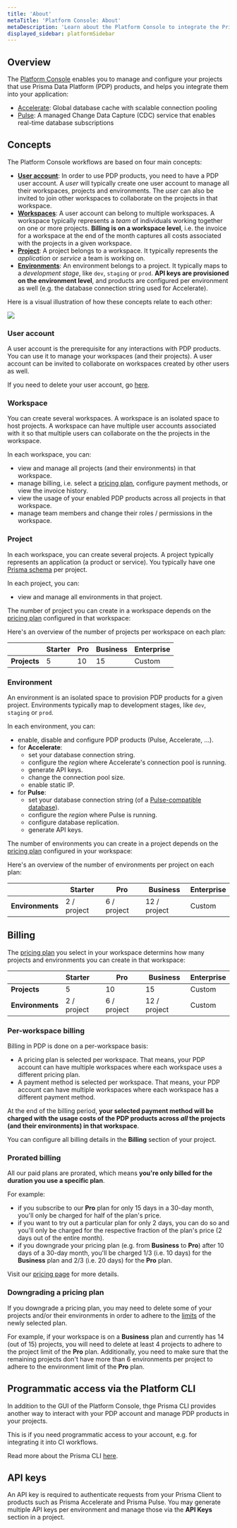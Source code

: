 ```yaml
---
title: 'About'
metaTitle: 'Platform Console: About'
metaDescription: 'Learn about the Platform Console to integrate the Prisma Data Platform products.'
displayed_sidebar: platformSidebar
---
```


## Overview

The [Platform Console](http://console.prisma.io) enables you to manage and configure your projects that use Prisma Data Platform (PDP) products, and helps you integrate them into your application:

- [Accelerate](/accelerate/what-is-accelerate): Global database cache with scalable connection pooling
- [Pulse](/pulse/what-is-pulse): A managed Change Data Capture (CDC) service that enables real-time database subscriptions


## Concepts

The Platform Console workflows are based on four main concepts:

- [**User account**](#user-account): In order to use PDP products, you need to have a PDP user account. A _user_ will typically create one user account to manage all their workspaces, projects and environments. The _user_ can also be invited to join other workspaces to collaborate on the projects in that workspace.
- [**Workspaces**](#workspace): A user account can belong to multiple workspaces. A workspace typically represents a _team_ of individuals working together on one or more projects. **Billing is on a workspace level**, i.e. the invoice for a workspace at the end of the month captures all costs associated with the projects in a given workspace.
- [**Project**](#project): A project belongs to a workspace. It typically represents the _application_ or _service_ a team is working on.
- [**Environments**](#environment): An environment belongs to a project. It typically maps to a _development stage_, like `dev`, `staging` or `prod`. **API keys are provisioned on the environment level**, and products are configured per environment as well (e.g. the database connection string used for Accelerate).

Here is a visual illustration of how these concepts relate to each other:

![](/img/platform/pdp-concepts.png)

### User account

A user account is the prerequisite for any interactions with PDP products. You can use it to manage your workspaces (and their projects). A user account can be invited to collaborate on workspaces created by other users as well.

If you need to delete your user account, go [here](/platform/support#deleting-your-pdp-account).

### Workspace

You can create several workspaces. A workspace is an isolated space to host projects. A workspace can have multiple user accounts associated with it so that multiple users can collaborate on the the projects in the workspace.

In each workspace, you can:

- view and manage all projects (and their environments) in that workspace.
- manage billing, i.e. select a [pricing plan](https://prisma.io/pricing?utm_source=prisma-docs&utm_medium=docs-site), configure payment methods, or view the invoice history.
- view the usage of your enabled PDP products across all projects in that workspace.
- manage team members and change their roles / permissions in the workspace.

### Project

In each workspace, you can create several projects. A project typically represents an application (a product or service). You typically have one [Prisma schema](/orm/prisma-schema/) per project.

In each project, you can:

- view and manage all environments in that project.

The number of project you can create in a workspace depends on the [pricing plan](https://prisma.io/pricing?utm_source=prisma-docs&utm_medium=docs-site) configured in that workspace:

Here's an overview of the number of projects per workspace on each plan:

|              | **Starter** | **Pro** | **Business** | **Enterprise** |
| ------------ | ----------- | ------- | ------------ | -------------- |
| **Projects** | 5           | 10      | 15           | Custom         |

### Environment

An environment is an isolated space to provision PDP products for a given project. Environments typically map to development stages, like `dev`, `staging` or `prod`.

In each environment, you can:

- enable, disable and configure PDP products (Pulse, Accelerate, ...).
- for **Accelerate**:
  - set your database connection string.
  - configure the _region_ where Accelerate's connection pool is running.
  - generate API keys.
  - change the connection pool size.
  - enable static IP.
- for **Pulse**:
  - set your database connection string (of a [Pulse-compatible database](/pulse/database-setup)).
  - configure the _region_ where Pulse is running.
  - configure database replication.
  - generate API keys.

The number of environments you can create in a project depends on the [pricing plan](https://prisma.io/pricing?utm_source=prisma-docs&utm_medium=docs-site) configured in your workspace:

Here's an overview of the number of environments per project on each plan:

|                  | **Starter** | **Pro**     | **Business** | **Enterprise** |
| ---------------- | ----------- | ----------- | ------------ | -------------- |
| **Environments** | 2 / project | 6 / project | 12 / project | Custom         |

## Billing

The [pricing plan](https://prisma.io/pricing?utm_source=prisma-docs&utm_medium=docs-site) you select in your workspace determins how many projects and environments you can create in that workspace:

|                  | **Starter** | **Pro**     | **Business** | **Enterprise** |
| ---------------- | :---------- | ----------- | ------------ | -------------- |
| **Projects**     | 5           | 10          | 15           | Custom         |
| **Environments** | 2 / project | 6 / project | 12 / project | Custom         |

### Per-workspace billing

Billing in PDP is done on a per-workspace basis:

- A pricing plan is selected per workspace. That means, your PDP account can have multiple workspaces where each workspace uses a different pricing plan.
- A payment method is selected per workspace. That means, your PDP account can have multiple workspaces where each workspace has a different payment method.

At the end of the billing period, **your selected payment method will be charged with the usage costs of the PDP products across _all_ the projects (and their environments) in that workspace**.

You can configure all billing details in the **Billing** section of your project.

### Prorated billing

All our paid plans are prorated, which means **you're only billed for the duration you use a specific plan**.

For example:

- if you subscribe to our **Pro** plan for only 15 days in a 30-day month, you'll only be charged for half of the plan's price.
- if you want to try out a particular plan for only 2 days, you can do so and you'll only be charged for the respective fraction of the plan's price (2 days out of the entire month).
- if you downgrade your pricing plan (e.g. from **Business** to **Pro**) after 10 days of a 30-day month, you'll be charged 1/3 (i.e. 10 days) for the **Business** plan and 2/3 (i.e. 20 days) for the **Pro** plan.

Visit our [pricing page](https://prisma.io/pricing?utm_source=prisma-docs&utm_medium=docs-site) for more details.

### Downgrading a pricing plan

If you downgrade a pricing plan, you may need to delete some of your projects and/or their environments in order to adhere to the [limits](#environment) of the newly selected plan.

For example, if your workspace is on a **Business** plan and currently has 14 (out of 15) projects, you will need to delete at least 4 projects to adhere to the project limit of the **Pro** plan. Additionally, you need to make sure that the remaining projects don't have more than 6 environments per project to adhere to the environment limit of the **Pro** plan.

## Programmatic access via the Platform CLI

In addition to the GUI of the Platform Console, thge Prisma CLI provides another way to interact with your PDP account and manage PDP products in your projects.

This is if you need programmatic access to your account, e.g. for integrating it into CI workflows.

Read more about the Prisma CLI [here](/platform/platform-cli).

## API keys

An API key is required to authenticate requests from your Prisma Client to products such as Prisma Accelerate and Prisma Pulse. You may generate multiple API keys per environment and manage those via the **API Keys** section in a project.
